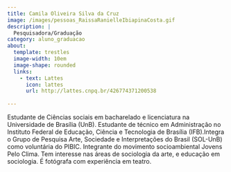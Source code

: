 ```yaml
---
title: Camila Oliveira Silva da Cruz
image: /images/pessoas_RaissaRanielleIbiapinaCosta.gif
description: |
  Pesquisadora/Graduação
category: aluno_graduacao
about:
  template: trestles
  image-width: 10em
  image-shape: rounded
  links:
    - text: Lattes
      icon: lattes
      url: http://lattes.cnpq.br/426774371200538
  
---
```


Estudante de Ciências sociais em bacharelado e licenciatura na Universidade de Brasília (UnB). Estudante de técnico em Administração no Instituto Federal de Educação, Ciência e Tecnologia de Brasília (IFB).Integra o Grupo de Pesquisa Arte, Sociedade e Interpretações do Brasil (SOL-UnB) como voluntária do PIBIC. Integrante do movimento socioambiental Jovens Pelo Clima. Tem interesse nas áreas de sociologia da arte, e educação em sociologia. É fotógrafa com experiência em teatro.


<!-- Google tag (gtag.js) -->
<script async src="https://www.googletagmanager.com/gtag/js?id=G-GB2MGT95N0"></script>
<script>
  window.dataLayer = window.dataLayer || [];
  function gtag(){dataLayer.push(arguments);}
  gtag('js', new Date());

  gtag('config', 'G-GB2MGT95N0');
</script>